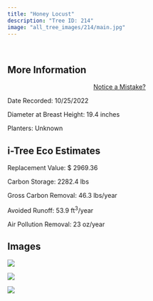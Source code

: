 ```yaml
---
title: "Honey Locust"
description: "Tree ID: 214"
image: "all_tree_images/214/main.jpg"
---
```


<br>

## **More Information**
::: column-margin
<center><a class="button" href="https://forms.gle/W6f5nwYxrM33hF4f7">Notice a Mistake?</a></center>
:::


Date Recorded:  10/25/2022

Diameter at Breast Height:  19.4  inches

Planters:  Unknown

## **i-Tree Eco Estimates**


 Replacement Value: $ 2969.36

 Carbon Storage:  2282.4  lbs

 Gross Carbon Removal:  46.3  lbs/year

 Avoided Runoff:  53.9  ft<sup>3</sup>/year

 Air Pollution Removal:  23  oz/year

## **Images**


 ![](all_tree_images/214/IMG_7144.jpg)

 ![](all_tree_images/214/IMG_7146.jpg)

 ![](all_tree_images/214/main.jpg)
